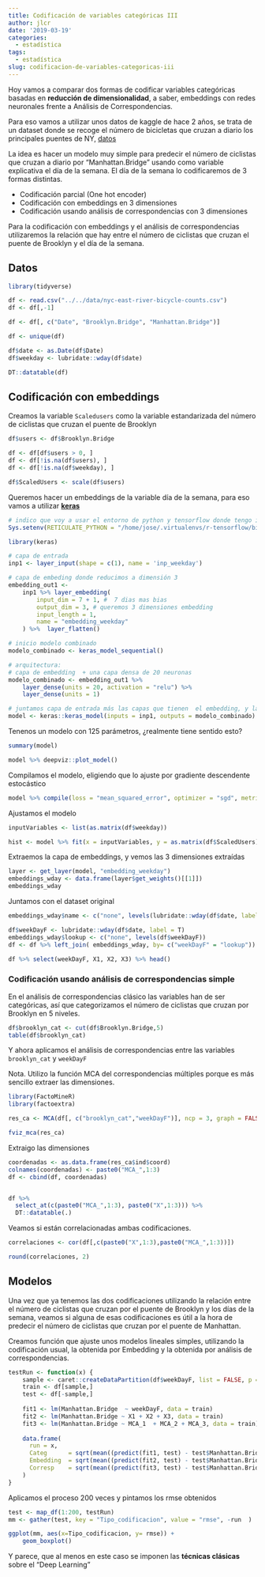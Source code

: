 ```yaml
---
title: Codificación de variables categóricas III
author: jlcr
date: '2019-03-19'
categories:
  - estadística
tags:
  - estadística
slug: codificacion-de-variables-categoricas-iii
---
```



Hoy vamos a comparar dos formas de codificar variables categóricas basadas en **reducción de dimensionalidad**, a saber, embeddings con redes neuronales frente a Análisis de Correspondencias.

Para eso vamos a utilizar unos datos de kaggle de hace 2 años, se trata de un dataset donde se recoge el número de bicicletas que cruzan a diario los principales puentes de NY, [datos](https://www.kaggle.com/new-york-city/nyc-east-river-bicycle-crossings)


La idea es hacer un modelo muy simple para predecir el número de ciclistas que cruzan a diario por "Manhattan.Bridge" usando como variable explicativa el día de la semana. 
El día de la semana lo codificaremos de 3 formas distintas.

 * Codificación parcial (One hot encoder)
 * Codificación con embeddings en 3 dimensiones
 * Codificación usando análisis de correspondencias con 3 dimensiones
 
Para la codificación con embeddings y el análisis de correspondencias utilizaremos la relación que hay entre el número de ciclistas que cruzan el puente de Brooklyn y el día de la semana.



## Datos

```r
library(tidyverse)
```


```r

df <- read.csv("../../data/nyc-east-river-bicycle-counts.csv")
df <- df[,-1]

df <- df[, c("Date", "Brooklyn.Bridge", "Manhattan.Bridge")]

df <- unique(df)

df$date <- as.Date(df$Date)
df$weekday <- lubridate::wday(df$date)

DT::datatable(df)
```


## Codificación con embeddings

Creamos la variable `Scaledusers`  como la variable estandarizada del número de ciclistas que cruzan el puente de Brooklyn

```r
df$users <- df$Brooklyn.Bridge

df <- df[df$users > 0, ]
df <- df[!is.na(df$users), ]
df <- df[!is.na(df$weekday), ]

df$ScaledUsers <- scale(df$users)

```


Queremos hacer un embeddings de la variable día de la semana, para eso vamos a utilizar [**keras**](https://keras.rstudio.com/)


```r

# indico que voy a usar el entorno de python y tensorflow donde tengo instalado keras
Sys.setenv(RETICULATE_PYTHON = "/home/jose/.virtualenvs/r-tensorflow/bin/python")

library(keras)

# capa de entrada
inp1 <- layer_input(shape = c(1), name = 'inp_weekday')

# capa de embeding donde reducimos a dimensión 3
embedding_out1 <-
    inp1 %>% layer_embedding(
        input_dim = 7 + 1, #  7 dias mas bias
        output_dim = 3, # queremos 3 dimensiones embedding
        input_length = 1,
        name = "embedding_weekday"
    ) %>%  layer_flatten()

# inicio modelo combinado
modelo_combinado <- keras_model_sequential()

# arquitectura:
# capa de embedding  + una capa densa de 20 neuronas 
modelo_combinado <- embedding_out1 %>%
    layer_dense(units = 20, activation = "relu") %>%
    layer_dense(units = 1)

# juntamos capa de entrada más las capas que tienen  el embedding, y las densas
model <- keras::keras_model(inputs = inp1, outputs = modelo_combinado)

```

Tenenos un modelo con 125 parámetros, ¿realmente tiene sentido esto? 

```r
summary(model)
```


```r
model %>% deepviz::plot_model()
```

Compilamos el modelo, eligiendo que lo ajuste por gradiente descendente estocástico

```r

model %>% compile(loss = "mean_squared_error", optimizer = "sgd", metric="accuracy") 


```


Ajustamos el modelo

```r
inputVariables <- list(as.matrix(df$weekday))

hist <- model %>% fit(x = inputVariables, y = as.matrix(df$ScaledUsers), epochs = 70, batch_size = 2)
```

Extraemos la capa de embeddings, y vemos las 3 dimensiones extraídas

```r

layer <- get_layer(model, "embedding_weekday")
embeddings_wday <- data.frame(layer$get_weights()[[1]])
embeddings_wday
```

Juntamos con el dataset original

```r
embeddings_wday$name <- c("none", levels(lubridate::wday(df$date, label = T)))

df$weekDayF <- lubridate::wday(df$date, label = T)
embeddings_wday$lookup <- c("none", levels(df$weekDayF))
df <- df %>% left_join( embeddings_wday, by= c("weekDayF" = "lookup"))

df %>% select(weekDayF, X1, X2, X3) %>% head()
```


### Codificación usando análisis de correspondencias simple

En el análisis de correspondencias clásico las variables han de ser categóricas, así que categorizamos el número de ciclistas que cruzan por Brooklyn en 5 niveles.


```r

df$brooklyn_cat <- cut(df$Brooklyn.Bridge,5)
table(df$brooklyn_cat)


```

Y ahora aplicamos el análisis de correspondencias entre las variables `brooklyn_cat`  y `weekDayF` 

Nota. Utilizo la función MCA del correspondencias múltiples porque es más sencillo extraer las dimensiones. 

```r
library(FactoMineR)
library(factoextra)

res_ca <- MCA(df[, c("brooklyn_cat","weekDayF")], ncp = 3, graph = FALSE)

fviz_mca(res_ca)
```

Extraigo las dimensiones 

```r
coordenadas <- as.data.frame(res_ca$ind$coord)
colnames(coordenadas) <- paste0("MCA_",1:3)
df <- cbind(df, coordenadas)


df %>% 
  select_at(c(paste0("MCA_",1:3), paste0("X",1:3))) %>% 
  DT::datatable(.)


```

Veamos si están correlacionadas ambas codificaciones.

```r
correlaciones <- cor(df[,c(paste0("X",1:3),paste0("MCA_",1:3))])

round(correlaciones, 2)
```



## Modelos

Una vez que ya tenemos las dos codificaciones utilizando la relación entre el número de ciclistas que cruzan por el puente de Brooklyn y los días de la semana, veamos si alguna de esas codificaciones es útil a la hora de predecir el número de ciclistas que cruzan por el puente de Manhattan.


Creamos función que ajuste unos modelos lineales simples, utilizando la codificación usual, la obtenida por Embedding y la obtenida por análisis de correspondencias.

```r
testRun <- function(x) {
    sample <- caret::createDataPartition(df$weekDayF, list = FALSE, p = 0.8)
    train <- df[sample,]
    test <- df[-sample,]
    
    fit1 <- lm(Manhattan.Bridge  ~ weekDayF, data = train) 
    fit2 <- lm(Manhattan.Bridge ~ X1 + X2 + X3, data = train)
    fit3 <- lm(Manhattan.Bridge ~ MCA_1  + MCA_2 + MCA_3, data = train)
    
    data.frame(
      run = x,
      Categ      = sqrt(mean((predict(fit1, test) - test$Manhattan.Bridge) ^ 2)),
      Embedding  = sqrt(mean((predict(fit2, test) - test$Manhattan.Bridge) ^ 2)),
      Corresp    = sqrt(mean((predict(fit3, test) - test$Manhattan.Bridge) ^ 2))
    )
}
```


Aplicamos el proceso 200 veces y pintamos los rmse obtenidos

```r
test <- map_df(1:200, testRun)
mm <- gather(test, key = "Tipo_codificacion", value = "rmse", -run  )

ggplot(mm, aes(x=Tipo_codificacion, y= rmse)) + 
    geom_boxplot()
```


Y parece, que al menos en este caso se imponen las **técnicas clásicas** sobre el "Deep Learning"
